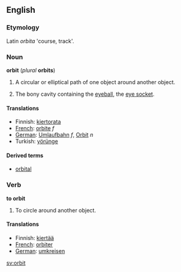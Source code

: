 {{wikipedia}}

==English==
===Etymology===
Latin ''orbita'' 'course, track'.

===Noun===
'''orbit''' (''plural'' '''orbits''')
#A circular or elliptical path of one object around another object.
# {{anatomy}} The bony cavity containing the [[eyeball]], the [[eye socket]].

====Translations====
*Finnish: [[kiertorata]]
*[[French]]: [[orbite]] ''f''
*[[German]]: [[Umlaufbahn]] ''f'', [[Orbit]] ''n''
*Turkish: [[yörünge]]

====Derived terms====
* [[orbital]]

===Verb===
'''to orbit'''
#To circle around another object.

====Translations====

*Finnish: [[kiertää]]
*[[French]]: [[orbiter]]
*[[German]]: [[umkreisen]]

[[sv:orbit]]
